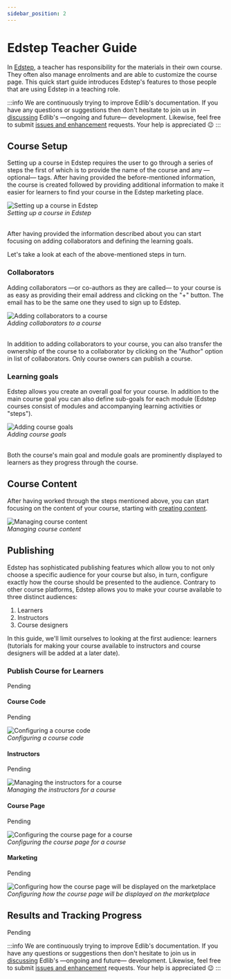 ```yaml
---
sidebar_position: 2
---
```


# Edstep Teacher Guide

In [Edstep](https://edstep.com), a teacher has responsibility for the materials in their own course. They often also manage enrolments and are able to customize the course page. This quick start guide introduces Edstep's features to those people that are using Edstep in a teaching role.

:::info 
We are continuously trying to improve Edlib's documentation. If you have any questions or suggestions then don't hesitate to join us in [discussing](https://github.com/cerpus/Edlib/discussions/7) Edlib's &mdash;ongoing and future&mdash; development. Likewise, feel free to submit [issues and enhancement](https://github.com/cerpus/Edlib/issues) requests. Your help is appreciated :wink:
:::

## Course Setup

Setting up a course in Edstep requires the user to go through a series of steps the first of which is to provide the name of the course and any &mdash;optional&mdash; tags. After having provided the before-mentioned information, the course is created followed by providing additional information to make it easier for learners to find your course in the Edstep marketing place. 

<div class="text--center">
    <img class="edlib-image" alt="Setting up a course in Edstep" src="/img/edstep-about.png" />
    <br/>
    <em>Setting up a course in Edstep</em>
    <br/>
    <br/>
</div>

After having provided the information described about you can start focusing on adding collaborators and defining the learning goals.

Let's take a look at each of the above-mentioned steps in turn.

### Collaborators

Adding collaborators &mdash;or co-authors as they are called&mdash; to your course is as easy as providing their email address and clicking on the "+" button. The email has to be the same one they used to sign up to Edstep.

<div class="text--center">
    <img class="edlib-image" alt="Adding collaborators to a course" src="/img/edstep-collaboration.png" />
    <br/>
    <em>Adding collaborators to a course</em>
    <br/>
    <br/>
</div>

In addition to adding collaborators to your course, you can also transfer the ownership of the course to a collaborator by clicking on the "Author" option in list of collaborators. Only course owners can publish a course.

### Learning goals

Edstep allows you create an overall goal for your course. In addition to the main course goal you can also define sub-goals for each module (Edstep courses consist of modules and accompanying learning activities or "steps"). 

<div class="text--center">
    <img class="edlib-image" alt="Adding course goals" src="/img/edstep-goals.png" />
    <br/>
    <em>Adding course goals</em>
    <br/>
    <br/>
</div>

Both the course's main goal and module goals are prominently displayed to learners as they progress through the course.

## Course Content
After having worked through the steps mentioned above, you can start focusing on the content of your course, starting with [creating content](../userGuides/create-content.mdx).

<div class="text--center">
    <img class="edlib-image" alt="Managing course content" src="/img/edstep-content.png" />
    <br/>
    <em>Managing course content</em>
</div>

## Publishing
Edstep has sophisticated publishing features which allow you to not only choose a specific audience for your course but also, in turn, configure exactly how the course should be presented to the audience. Contrary to other course platforms, Edstep allows you to make your course available to three distinct audiences:
1. Learners
2. Instructors
3. Course designers 

In this guide, we'll limit ourselves to looking at the first audience: learners (tutorials for making your course available to instructors and course designers will be added at a later date).

### Publish Course for Learners
Pending

#### Course Code
Pending

<div class="text--center">
    <img class="edlib-image" alt="Configuring a course code" src="/img/edstep-publish-learners-course-code.png" />
    <br/>
    <em>Configuring a course code</em>
</div>

#### Instructors
Pending

<div class="text--center">
    <img class="edlib-image" alt="Managing the instructors for a course" src="/img/edstep-publish-learners-instructors.png" />
    <br/>
    <em>Managing the instructors for a course</em>
</div>

#### Course Page
Pending

<div class="text--center">
    <img class="edlib-image" alt="Configuring the course page for a course" src="/img/edstep-publish-learners-course-page.png" />
    <br/>
    <em>Configuring the course page for a course</em>
</div>

#### Marketing
Pending

<div class="text--center">
    <img class="edlib-image" alt="Configuring how the course page will be displayed on the marketplace" src="/img/edstep-publish-learners-marketing.png" />
    <br/>
    <em>Configuring how the course page will be displayed on the marketplace</em>
</div>

## Results and Tracking Progress
Pending

:::info 
We are continuously trying to improve Edlib's documentation. If you have any questions or suggestions then don't hesitate to join us in [discussing](https://github.com/cerpus/Edlib/discussions/7) Edlib's &mdash;ongoing and future&mdash; development. Likewise, feel free to submit [issues and enhancement](https://github.com/cerpus/Edlib/issues) requests. Your help is appreciated :wink:
:::